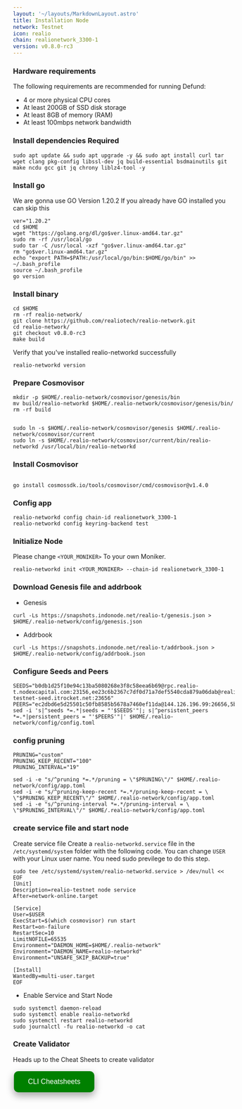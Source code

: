 ```yaml
---
layout: '~/layouts/MarkdownLayout.astro'
title: Installation Node
network: Testnet
icon: realio
chain: realionetwork_3300-1
version: v0.8.0-rc3
---
```


### Hardware requirements

The following requirements are recommended for running Defund:

- 4 or more physical CPU cores
- At least 200GB of SSD disk storage
- At least 8GB of memory (RAM)
- At least 100mbps network bandwidth


### Install dependencies Required

```
sudo apt update && sudo apt upgrade -y && sudo apt install curl tar wget clang pkg-config libssl-dev jq build-essential bsdmainutils git make ncdu gcc git jq chrony liblz4-tool -y
```

### Install go

We are gonna use GO Version 1.20.2
If you already have GO installed you can skip this 

```
ver="1.20.2"
cd $HOME
wget "https://golang.org/dl/go$ver.linux-amd64.tar.gz"
sudo rm -rf /usr/local/go
sudo tar -C /usr/local -xzf "go$ver.linux-amd64.tar.gz"
rm "go$ver.linux-amd64.tar.gz"
echo "export PATH=$PATH:/usr/local/go/bin:$HOME/go/bin" >> ~/.bash_profile
source ~/.bash_profile
go version
```

### Install binary

```
cd $HOME
rm -rf realio-network/
git clone https://github.com/realiotech/realio-network.git
cd realio-network/
git checkout v0.8.0-rc3
make build
```

Verify that you've installed realio-networkd successfully

```
realio-networkd version
```

### Prepare Cosmovisor
```
mkdir -p $HOME/.realio-network/cosmovisor/genesis/bin
mv build/realio-networkd $HOME/.realio-network/cosmovisor/genesis/bin/
rm -rf build


sudo ln -s $HOME/.realio-network/cosmovisor/genesis $HOME/.realio-network/cosmovisor/current
sudo ln -s $HOME/.realio-network/cosmovisor/current/bin/realio-networkd /usr/local/bin/realio-networkd
```

### Install Cosmovisor
```

go install cosmossdk.io/tools/cosmovisor/cmd/cosmovisor@v1.4.0
```

### Config app

```
realio-networkd config chain-id realionetwork_3300-1
realio-networkd config keyring-backend test
```

### Initialize Node

Please change `<YOUR_MONIKER>` To your own Moniker.

```
realio-networkd init <YOUR_MONIKER> --chain-id realionetwork_3300-1
```

### Download Genesis file and addrbook

- Genesis

```
curl -Ls https://snapshots.indonode.net/realio-t/genesis.json > $HOME/.realio-network/config/genesis.json
```

- Addrbook

```
curl -Ls https://snapshots.indonode.net/realio-t/addrbook.json > $HOME/.realio-network/config/addrbook.json
```

### Configure Seeds and Peers

```
SEEDS="b0db1d25f10e94c13ba5080268e3f8c58eea6b69@rpc.realio-t.nodexcapital.com:23156,ee23c6b2367c7df0d71a7def5540cda879a06dab@realio-testnet-seed.itrocket.net:23656"
PEERS="ec2dbd6e5d25501c50fb8585b5678a7460ef11da@144.126.196.99:26656,5bd91f6e7e3bcaaddead32fd37d67458723fec73@159.223.132.183:26656"
sed -i 's|^seeds *=.*|seeds = "'$SEEDS'"|; s|^persistent_peers *=.*|persistent_peers = "'$PEERS'"|' $HOME/.realio-network/config/config.toml
```

### config pruning

```
PRUNING="custom"
PRUNING_KEEP_RECENT="100"
PRUNING_INTERVAL="19"

sed -i -e "s/^pruning *=.*/pruning = \"$PRUNING\"/" $HOME/.realio-network/config/app.toml
sed -i -e "s/^pruning-keep-recent *=.*/pruning-keep-recent = \
\"$PRUNING_KEEP_RECENT\"/" $HOME/.realio-network/config/app.toml
sed -i -e "s/^pruning-interval *=.*/pruning-interval = \
\"$PRUNING_INTERVAL\"/" $HOME/.realio-network/config/app.toml
```


### create service file and start node

Create service file
Create a `realio-networkd.service` file in the `/etc/systemd/system` folder with the following code. 
You can change `USER` with your Linux user name. You need sudo previlege to do this step.

```
sudo tee /etc/systemd/system/realio-networkd.service > /dev/null << EOF
[Unit]
Description=realio-testnet node service
After=network-online.target

[Service]
User=$USER
ExecStart=$(which cosmovisor) run start
Restart=on-failure
RestartSec=10
LimitNOFILE=65535
Environment="DAEMON_HOME=$HOME/.realio-network"
Environment="DAEMON_NAME=realio-networkd"
Environment="UNSAFE_SKIP_BACKUP=true"

[Install]
WantedBy=multi-user.target
EOF
```

- Enable Service and Start Node

```
sudo systemctl daemon-reload
sudo systemctl enable realio-networkd
sudo systemctl restart realio-networkd
sudo journalctl -fu realio-networkd -o cat
```
### Create Validator

Heads up to the Cheat Sheets to create validator

<a href="https://www.indonode.net/testnet/realio/cheat" target="_blank">
  <button style="background-color: green; border: none; color: white; padding: 15px 32px; text-align: center; text-decoration: none; display: inline-block; font-size: 16px; margin: 4px 2px; cursor: pointer; border-radius: 10px; box-shadow: 0 8px 16px 0 rgba(0,0,0,0.2), 0 6px 20px 0 rgba(0,0,0,0.19);" onmouseover="this.style.boxShadow='0 0 0 4px rgba(0,255,0,0.5)'" onmouseout="this.style.boxShadow='0 8px 16px 0 rgba(0,0,0,0.2), 0 6px 20px 0 rgba(0,0,0,0.19)'">CLI Cheatsheets</button>
</a>